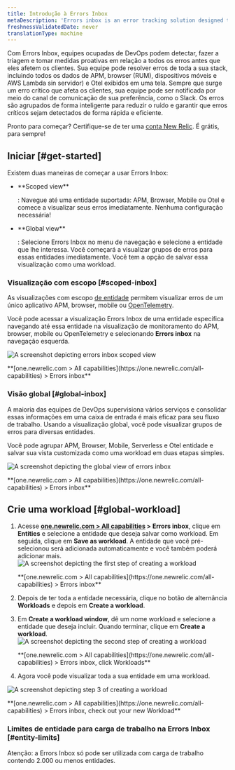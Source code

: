 ```yaml
---
title: Introdução à Errors Inbox
metaDescription: 'Errors inbox is an error tracking solution designed to give you the tools to proactively detect, triage, and resolve errors across your full application stack.'
freshnessValidatedDate: never
translationType: machine
---
```


Com Errors Inbox, equipes ocupadas de DevOps podem detectar, fazer a triagem e tomar medidas proativas em relação a todos os erros antes que eles afetem os clientes. Sua equipe pode resolver erros de toda a sua stack, incluindo todos os dados de APM, browser (RUM), dispositivos móveis e AWS Lambda sin servidor) e Otel exibidos em uma tela. Sempre que surge um erro crítico que afeta os clientes, sua equipe pode ser notificada por meio do canal de comunicação de sua preferência, como o Slack. Os erros são agrupados de forma inteligente para reduzir o ruído e garantir que erros críticos sejam detectados de forma rápida e eficiente.

Pronto para começar? Certifique-se de ter uma [conta New Relic](https://newrelic.com/signup). É grátis, para sempre!

## Iniciar [#get-started]

Existem duas maneiras de começar a usar Errors Inbox:

* <DNT>
    **Scoped view**
  </DNT>

  : Navegue até uma entidade suportada: APM, Browser, Mobile ou Otel e comece a visualizar seus erros imediatamente. Nenhuma configuração necessária!

* <DNT>
    **Global view**
  </DNT>

  : Selecione Errors Inbox no menu de navegação e selecione a entidade que lhe interessa. Você começará a visualizar grupos de erros para essas entidades imediatamente. Você tem a opção de salvar essa visualização como uma workload.

### Visualização com escopo [#scoped-inbox]

As visualizações com escopo [de entidade](/docs/new-relic-solutions/new-relic-one/core-concepts/what-entity-new-relic) permitem visualizar erros de um único aplicativo APM, browser, mobile ou [OpenTelemetry](/docs/more-integrations/open-source-telemetry-integrations/opentelemetry/opentelemetry-introduction/#benefits).

Você pode acessar a visualização Errors Inbox de uma entidade específica navegando até essa entidade na visualização de monitoramento do APM, browser, mobile ou OpenTelemetry e selecionando <DNT>**Errors inbox**</DNT> na navegação esquerda.

<img
  title="Scoped view "
  alt="A screenshot depicting errors inbox scoped view"
  src="/images/errors-inbox_screenshot-full_scoped-view.webp"
/>

<figcaption>
  <DNT>
    **[one.newrelic.com > All capabilities](https://one.newrelic.com/all-capabilities) > Errors inbox**
  </DNT>
</figcaption>

### Visão global [#global-inbox]

A maioria das equipes de DevOps supervisiona vários serviços e consolidar essas informações em uma caixa de entrada é mais eficaz para seu fluxo de trabalho. Usando a visualização global, você pode visualizar grupos de erros para diversas entidades.

Você pode agrupar APM, Browser, Mobile, Serverless e Otel entidade e salvar sua vista customizada como uma workload em duas etapas simples.

<img
  title="Global view"
  alt="A screenshot depicting the global view of errors inbox"
  src="/images/errors-inbox_screenshot-full_global-view.webp"
/>

<figcaption>
  <DNT>
    **[one.newrelic.com > All capabilities](https://one.newrelic.com/all-capabilities) > Errors inbox**
  </DNT>
</figcaption>

## Crie uma workload [#global-workload]

1. Acesse <DNT>**[one.newrelic.com > All capabilities](https://one.newrelic.com/all-capabilities) > Errors inbox**</DNT>, clique em <DNT>**Entities**</DNT> e selecione a entidade que deseja salvar como workload. Em seguida, clique em <DNT>**Save as workload**</DNT>. A entidade que você pré-selecionou será adicionada automaticamente e você também poderá adicionar mais.<img title="Errors inbox for Entities" alt="A screenshot depicting the first step of creating a workload" src="/images/errors-inbox_screenshot-full_create-a-workload-step-1.webp"/>

   <figcaption>
     <DNT>
       **[one.newrelic.com > All capabilities](https://one.newrelic.com/all-capabilities) > Errors inbox**
     </DNT>
   </figcaption>

2. Depois de ter toda a entidade necessária, clique no botão de alternância <DNT>**Workloads**</DNT> e depois em <DNT>**Create a workload**</DNT>.

3. Em <DNT>**Create a workload window**</DNT>, dê um nome workload e selecione a entidade que deseja incluir. Quando terminar, clique em <DNT>**Create a workload**</DNT>.<img title="Errors inbox for Workloads" alt="A screenshot depicting the second step of creating a workload" src="/images/errors-inbox_screenshot-full_create-a-workload-step-2.webp"/>

   <figcaption>
     <DNT>
       **[one.newrelic.com > All capabilities](https://one.newrelic.com/all-capabilities) > Errors inbox, click Workloads**
     </DNT>
   </figcaption>

4. Agora você pode visualizar toda a sua entidade em uma workload.

<img
  title="Your new workload"
  alt="A screenshot depicting step 3 of creating a workload"
  src="/images/errors-inbox_screenshot-full_create-a-workload-step-3.webp"
/>

<figcaption>
  <DNT>
    **[one.newrelic.com > All capabilities](https://one.newrelic.com/all-capabilities) > Errors inbox, check out your new Workload**
  </DNT>
</figcaption>

### Limites de entidade para carga de trabalho na Errors Inbox [#entity-limits]

Atenção: a Errors Inbox só pode ser utilizada com carga de trabalho contendo 2.000 ou menos entidades.

